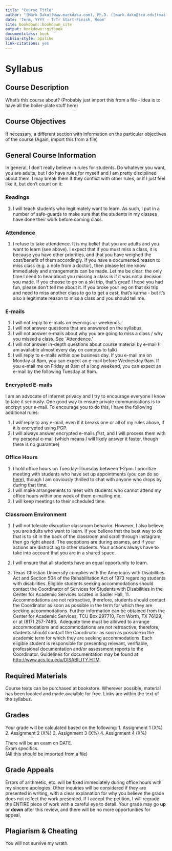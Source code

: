 ```yaml
---
title: "Course Title"
author: "[Mark Daku](www.markdaku.com), Ph.D. ([mark.daku@tcu.edu](mailto:mark.daku@tcu.edu))"
date: 'Term, YYYY - T/Tr Start-Finish, Room'
site: bookdown::bookdown_site
output: bookdown::gitbook
documentclass: book
biblio-style: apalike
link-citations: yes
---
```


# Syllabus {-}
## Course Description {-}

What's this course about? (Probably just import this from a file - idea is to have all the boiler-plate stuff here)

## Course Objectives {-}

If necessary, a different section with information on the particular objectives of the course
(Again, import this from a file)

## General Course Information {-}

In general, I don't really believe in rules for students.  Do whatever you want, you are adults, but I do have rules for myself and I am pretty disciplined about them. I may break them if they conflict with other rules, or if I just feel like it, but don't count on it:

### Readings {-}
1. I will teach students who legitimately want to learn.  As such, I put in a number of safe-guards to make sure that the students in my classes have done their work before coming class. 

### Attendence {-}
1. I refuse to take attendence. It is my belief that you are adults and you want to learn (see above). I expect that if you must miss a class, it is because you have other priorities, and that you have weighed the cost/benefit of them accordingly. If you have a documented reason to miss class (e.g. a note from a doctor), then please let me know immediately and arrangements can be made.  Let me be clear: the only time I need to hear about you missing a class is if it was not a decision you made. If you choose to go on a ski trip, that's great! I hope you had fun, please don't tell me about it.  If you broke your leg on that ski trip and need to miss another class to go to get a cast, that's karma - but it's also a legitimate reason to miss a class and you should tell me. 

### E-mails {-}
1. I will not reply to e-mails on evenings or weekends.
2. I will not answer questions that are answered on the syllabus.
3. I will not answer e-mails about why you are going to miss a class / why you missed a class.  See `Attendence.'
4. I will not answer in-depth questions about course material by e-mail (I am available almost every day on campus to talk)
5. I will reply to e-mails within one business day. If you e-mail me on Monday at 8pm, you can expect an e-mail before Wednesday 9am.  If you e-mail me on Friday at 9am of a long weekend, you can expect an e-mail by the following Tuesday at 9am.

### Encrypted E-mails {-}
I am an advocate of internet privacy and I try to encourage everyone I know to take it seriously. One good way to ensure private communications is to encrpyt your e-mail. To encourage you to do this, I have the following additional rules:

1. I *will* reply to any e-mail, even if it breaks one or all of my rules above, if it is encrypted using PGP. 
2. I will always answer encrypted e-mails *first*, and I will process them with my personal e-mail (which means I will likely answer it faster, though there is no guarantee)

### Office Hours {-}
1. I hold office hours on Tuesday-Thursday between 1-2pm. I prioritize meeting with students who have set up appointments (you can do so [here](www.markdaku.com)), though I am obviously thrilled to chat with anyone who drops by during that time.
2. I will make arrangements to meet with students who cannot attend my office hours within one week of them e-mailing me. 
3. I will keep meetings to their scheduled time. 


### Classroom Environment {-}

1. I will not tolerate disruptive classroom behavior. However, I also believe you are adults who want to learn.  If you believe that the best way to do that is to sit in the back of the classroom and scroll through instagram, then go right ahead.  The exceptions are during exames, and if your actions are distracting to other students. Your actions always have to take into account that you are in a shared space.

2. I will ensure that all students have an equal opportunity to learn.  

3. Texas Christian University complies with the Americans with Disabilities Act and Section 504 of the Rehabilitation Act of 1973 regarding students with disabilities.  Eligible students seeking accommodations should contact the Coordinator of Services for Students with Disabilities in the Center for Academic Services located in Sadler Hall, 11. Accommodations are not retroactive, therefore, students should contact the Coordinator as soon as possible in the term for which they are seeking accommodations. Further information can be obtained from the Center for Academic Services, TCU Box 297710, Fort Worth, TX 76129, or at (817) 257-7486.   Adequate time must be allowed to arrange accommodations and accommodations are not retroactive; therefore, students should contact the Coordinator as soon as possible in the academic term for which they are seeking accommodations. Each eligible student is responsible for presenting relevant, verifiable, professional documentation and/or assessment reports to the Coordinator. Guidelines for documentation may be found at [http://www.acs.tcu.edu/DISABILITY.HTM](http://www.acs.tcu.edu/DISABILITY.HTM).

## Required Materials {-}
Course texts can be purchased at bookstore.  Wherever possible, material has been located and made avaialble for free. Links are within the text of the syllabus.

## Grades {-}

Your grade will be calculated based on the following: 
1. Assignment 1 (X%)
2. Assignment 2 (X%)
3. Assignment 3 (X%)
4. Assignment 4 (X%)

There will be an exam on DATE.  
Exam specifics.  
(All this should be imported from a file)

## Grade Appeals
Errors of arithmetic, etc. will be fixed immediately during office hours with my sincere apologies.
Other inquiries will be considered if they are presented in writing, with a clear explanation for why you believe the grade does not relfect the work presented.  If I accept the petition, I will regrade the ENTIRE piece of work with a careful eye to detail.  Your grade may go **up** or **down** after this review, and there will be no more opportunities for appeal,

## Plagiarism & Cheating
You will not survive my wrath. 
